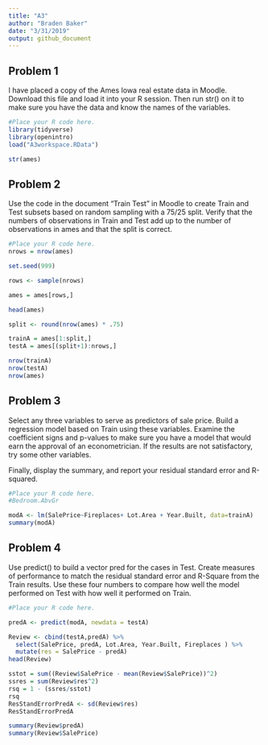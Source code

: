 ```yaml
---
title: "A3"
author: "Braden Baker"
date: "3/31/2019"
output: github_document
---
```


## Problem 1
I have placed a copy of the Ames Iowa real estate data in Moodle. Download this file and load it into your R session. Then run str() on it to make sure you have the data and know the names of the variables.

```r
#Place your R code here.
library(tidyverse)
library(openintro)
load("A3workspace.RData")

str(ames)

```

## Problem 2
Use the code in the document "Train Test" in Moodle to create Train and Test subsets based on random sampling with a 75/25 split. Verify that the numbers of observations in Train and Test add up to the number of observations in ames and that the split is correct.
```r
#Place your R code here.
nrows = nrow(ames)

set.seed(999)

rows <- sample(nrows)

ames = ames[rows,]

head(ames)

split <- round(nrow(ames) * .75)

trainA = ames[1:split,]
testA = ames[(split+1):nrows,]

nrow(trainA)
nrow(testA)
nrow(ames)

```

## Problem 3
Select any three variables to serve as predictors of sale price. Build a regression model based on Train using these variables. Examine the coefficient signs and p-values to make sure you have a model that would earn the approval of an econometrician. If the results are not satisfactory, try some other variables.

Finally, display the summary, and report your residual standard error and R-squared.

```r
#Place your R code here.
#Bedroom.AbvGr

modA <- lm(SalePrice~Fireplaces+ Lot.Area + Year.Built, data=trainA)
summary(modA)
```


## Problem 4
Use predict() to build a vector pred for the cases in Test. Create measures of performance to match the residual standard error and R-Square from the Train results. Use these four numbers to compare how well the model performed on Test with how well it performed on Train.

```r
#Place your R code here.

predA <- predict(modA, newdata = testA)

Review <- cbind(testA,predA) %>% 
  select(SalePrice, predA, Lot.Area, Year.Built, Fireplaces ) %>% 
  mutate(res = SalePrice - predA)
head(Review)

sstot = sum((Review$SalePrice - mean(Review$SalePrice))^2)
ssres = sum(Review$res^2)
rsq = 1 - (ssres/sstot)
rsq
ResStandErrorPredA <- sd(Review$res)
ResStandErrorPredA

summary(Review$predA)
summary(Review$SalePrice)
```